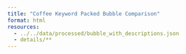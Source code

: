 ```yaml
---
title: "Coffee Keyword Packed Bubble Comparison"
format: html
resources:
  - ../../data/processed/bubble_with_descriptions.json
  - details/**
---
```


<div id="bounce-bubble" style="position: relative;"></div>

<div id="hover-info" style="
  position: absolute;
  top: 40px;
  right: 40px;
  width: 240px;
  background: white;
  padding: 12px;
  border-radius: 8px;
  box-shadow: 0 2px 8px rgba(0,0,0,0.1);
  font-family: sans-serif;
  font-size: 14px;
  display: none;
  z-index: 999;
"></div>

<script src="https://d3js.org/d3.v7.min.js"></script>
<script type="module">
  import { drawPackedBubbleAnimated } from "./bubble_bounce_hover.js";
  drawPackedBubbleAnimated("#bounce-bubble", "data/bubble_with_descriptions.json");
</script>
